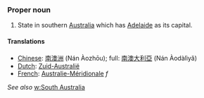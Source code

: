 ===Proper noun===
#State in southern [[Australia]] which has [[Adelaide]] as its capital.

====Translations====

*[[Chinese]]: [[南澳洲]] (Nán Àozhōu); full: [[南澳大利亞]] (Nán Àodàlìyǎ)
*[[Dutch]]: [[Zuid-Australië]]
*[[French]]: [[Australie-Méridionale]] ''f''

''See also'' [[w:South Australia]]